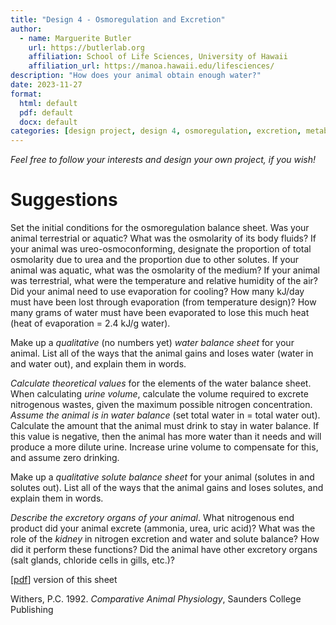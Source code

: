 ```yaml
---
title: "Design 4 - Osmoregulation and Excretion"
author:
  - name: Marguerite Butler  
    url: https://butlerlab.org
    affiliation: School of Life Sciences, University of Hawaii
    affiliation_url: https://manoa.hawaii.edu/lifesciences/
description: "How does your animal obtain enough water?"
date: 2023-11-27
format: 
  html: default 
  pdf: default
  docx: default
categories: [design project, design 4, osmoregulation, excretion, metabolism, protein, DMR, urine ]
---
```


_Feel free to follow your interests and design your own project, if you wish!_ 

# Suggestions

Set the initial conditions for the osmoregulation balance sheet.  Was your animal terrestrial or aquatic?  What was the osmolarity of its body fluids?  If your animal was ureo-osmoconforming, designate the proportion of total osmolarity due to urea and the proportion due to other solutes.  If your animal was aquatic, what was the osmolarity of the medium?  If your animal was terrestrial, what were the temperature and relative humidity of the air?  Did your animal need to use evaporation for cooling?  How many kJ/day must have been lost through evaporation (from temperature design)?  How many grams of water must have been evaporated to lose this much heat (heat of evaporation = 2.4 kJ/g water).

Make up a _qualitative_ (no numbers yet) _water balance sheet_ for your animal.  List all of the ways that the animal gains and loses water (water in and water out), and explain them in words. 

_Calculate theoretical values_ for the elements of the water balance sheet.  When calculating _urine volume_, calculate the volume required to excrete nitrogenous wastes, given the maximum possible nitrogen concentration. _Assume the animal is in water balance_ (set total water in = total water out).  Calculate the amount that the animal must drink to stay in water balance.  If this value is negative, then the animal has more water than it needs and will produce a more dilute urine.  Increase urine volume to compensate for this, and assume zero drinking.

Make up a _qualitative solute balance sheet_ for your animal (solutes in and solutes out).  List all of the ways that the animal gains and loses solutes, and explain them in words.

_Describe the excretory organs of your animal_.  What nitrogenous end product did your animal excrete (ammonia, urea, uric acid)?  What was the role of the _kidney_ in nitrogen excretion and water and solute balance?  How did it perform these functions?  Did the animal have other excretory organs (salt glands, chloride cells in gills, etc.)?

 
\[[pdf](4.Osmoregulation.pdf)\] version of this sheet

Withers, P.C. 1992. _Comparative Animal Physiology_, Saunders College Publishing